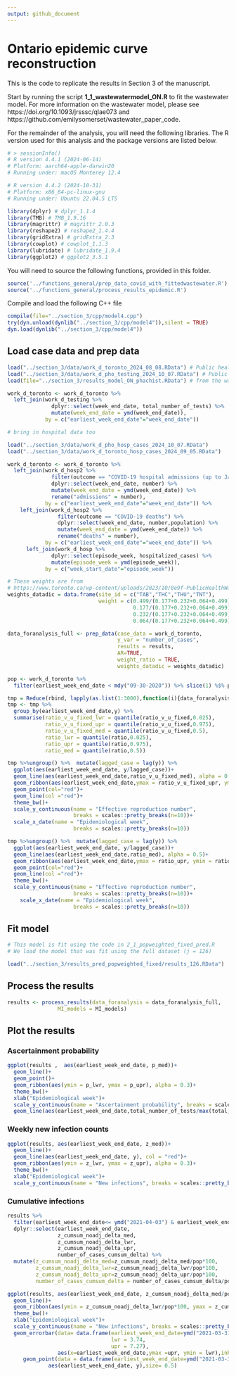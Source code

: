```yaml
---
output: github_document
---
```


<!-- README.md is generated from the README.Rmd. Please edit that file -->

# Ontario epidemic curve reconstruction
This is the code to replicate the results in Section 3 of the manuscript. 

Start by running the script **1_1_wastewatermodel_ON.R** to fit the wastewater model. For more information on the wastewater model, please see https://doi.org/10.1093/jrsssc/qlae073 and https://github.com/emilysomerset/wastewater_paper_code. 

For the remainder of the analysis, you will need the following libraries. The R version used for this analysis and the package versions are listed below.

```r
# > sessionInfo()
# R version 4.4.1 (2024-06-14)
# Platform: aarch64-apple-darwin20
# Running under: macOS Monterey 12.4

# R version 4.4.2 (2024-10-31)
# Platform: x86_64-pc-linux-gnu
# Running under: Ubuntu 22.04.5 LTS

library(dplyr) # dplyr_1.1.4
library(TMB) # TMB_1.9.16
library(magrittr) # magrittr_2.0.3
library(reshape2) # reshape2_1.4.4
library(gridExtra) # gridExtra_2.3
library(cowplot) # cowplot_1.1.3
library(lubridate) # lubridate_1.9.4
library(ggplot2) # ggplot2_3.5.1
```

You will need to source the following functions, provided in this folder. 
```r
source('../functions_general/prep_data_covid_with_fittedwastewater.R')
source('../functions_general/process_results_epidemic.R')
```

Compile and load the following C++ file
```r
compile(file="../section_3/cpp/model4.cpp")
try(dyn.unload(dynlib("../section_3/cpp/model4")),silent = TRUE)
dyn.load(dynlib("../section_3/cpp/model4"))
```

## Load case data and prep data

```r
load("../section_3/data/work_d_toronto_2024_08_08.RData") # Public health ontario covid cases
load("../section_3/data/work_d_pho_testing_2024_10_07.RData") # Public health ontario testing
load(file="../section_3/results_model_ON_phachist.RData") # from the wastewater model

work_d_toronto <- work_d_toronto %>% 
  left_join(work_d_testing %>% 
              dplyr::select(week_end_date, total_number_of_tests) %>% 
              mutate(week_end_date = ymd(week_end_date)), 
            by = c("earliest_week_end_date"="week_end_date"))

# bring in hospital data too

load("../section_3/data/work_d_pho_hosp_cases_2024_10_07.RData")
load("../section_3/data/work_d_toronto_hosp_cases_2024_09_05.RData")

work_d_toronto <- work_d_toronto %>% 
  left_join(work_d_hosp2 %>% 
              filter(outcome == "COVID-19 hospital admissions (up to January 20, 2024)") %>% 
              dplyr::select(week_end_date, number) %>% 
              mutate(week_end_date = ymd(week_end_date)) %>% 
              rename("admissions" = number), 
            by = c("earliest_week_end_date"="week_end_date")) %>% 
    left_join(work_d_hosp2 %>% 
                filter(outcome == "COVID-19 deaths") %>% 
                dplyr::select(week_end_date, number,population) %>% 
                mutate(week_end_date = ymd(week_end_date)) %>% 
                rename("deaths" = number),
            by = c("earliest_week_end_date"="week_end_date")) %>% 
      left_join(work_d_hosp %>% 
              dplyr::select(episode_week, hospitalized_cases) %>% 
              mutate(episode_week = ymd(episode_week)), 
            by = c("week_start_date"="episode_week"))

# These weights are from 
# https://www.toronto.ca/wp-content/uploads/2023/10/8e9f-PublicHealthWastewaterSurveillanceTechNotes.pdf
weights_datadic = data.frame(site_id = c("TAB","THC","THU","TNT"), 
                             weight = c(0.499/(0.177+0.232+0.064+0.499),
                                        0.177/(0.177+0.232+0.064+0.499),
                                        0.232/(0.177+0.232+0.064+0.499),
                                        0.064/(0.177+0.232+0.064+0.499)))

data_foranalysis_full <- prep_data(case_data = work_d_toronto,
                                   y_var = "number_of_cases",
                                   results = results,
                                   AR=TRUE,
                                   weight_ratio = TRUE,
                                   weights_datadic = weights_datadic)

pop <- work_d_toronto %>% 
  filter(earliest_week_end_date < mdy("09-30-2020")) %>% slice(1) %$% population[1]

```




```r
tmp = Reduce(rbind, lapply(as.list(1:3000),function(i){data_foranalysis_full$analysis_d[[i]]$version = i; data_foranalysis_full$analysis_d[[i]]}))
tmp <- tmp %>% 
  group_by(earliest_week_end_date,y) %>% 
  summarise(ratio_v_u_fixed_lwr = quantile(ratio_v_u_fixed,0.025),
            ratio_v_u_fixed_upr = quantile(ratio_v_u_fixed,0.975),
            ratio_v_u_fixed_med = quantile(ratio_v_u_fixed,0.5),
            ratio_lwr = quantile(ratio,0.025),
            ratio_upr = quantile(ratio,0.975),
            ratio_med = quantile(ratio,0.5))
```

```r
tmp %>%ungroup() %>%  mutate(lagged_case = lag(y)) %>% 
  ggplot(aes(earliest_week_end_date, y/lagged_case))+
  geom_line(aes(earliest_week_end_date,ratio_v_u_fixed_med), alpha = 0.5)+  
  geom_ribbon(aes(earliest_week_end_date,ymax = ratio_v_u_fixed_upr, ymin = ratio_v_u_fixed_lwr), alpha = 0.5)+  
  geom_point(col="red")+
  geom_line(col ="red")+
  theme_bw()+ 
  scale_y_continuous(name = "Effective reproduction number",
                     breaks = scales::pretty_breaks(n=10))+
  scale_x_date(name = "Epidemiological week",
                     breaks = scales::pretty_breaks(n=10))
```

```r
tmp %>%ungroup() %>%  mutate(lagged_case = lag(y)) %>% 
  ggplot(aes(earliest_week_end_date, y/lagged_case))+
  geom_line(aes(earliest_week_end_date,ratio_med), alpha = 0.5)+  
  geom_ribbon(aes(earliest_week_end_date,ymax = ratio_upr, ymin = ratio_lwr), alpha = 0.5)+  
  geom_point(col="red")+
  geom_line(col ="red")+
  theme_bw()+ 
  scale_y_continuous(name = "Effective reproduction number",
                     breaks = scales::pretty_breaks(n=10))+
    scale_x_date(name = "Epidemiological week",
                     breaks = scales::pretty_breaks(n=10))
```

## Fit model

```r
# This model is fit using the code in 2_1_popweighted_fixed_pred.R
# We load the model that was fit using the full dataset (j = 126)

load("../section_3/results_pred_popweighted_fixed/results_126.RData")
```

## Process the results

```r
results <- process_results(data_foranalysis = data_foranalysis_full,
                MI_models = MI_models)
```

## Plot the results

### Ascertainment probability

```r
ggplot(results ,  aes(earliest_week_end_date, p_med))+
  geom_line()+
  geom_point()+
  geom_ribbon(aes(ymin = p_lwr, ymax = p_upr), alpha = 0.3)+
  theme_bw()+
  xlab("Epidemiological week")+ 
  scale_y_continuous(name = "Ascertainment probability", breaks = scales::pretty_breaks(n=10))+
  geom_line(aes(earliest_week_end_date,total_number_of_tests/max(total_number_of_tests)))

```

### Weekly new infection counts

```r
ggplot(results, aes(earliest_week_end_date, z_med))+
  geom_line()+
  geom_line(aes(earliest_week_end_date, y), col = "red")+
  geom_ribbon(aes(ymin = z_lwr, ymax = z_upr), alpha = 0.3)+
  theme_bw()+ 
  xlab("Epidemiological week")+ 
  scale_y_continuous(name = "New infections", breaks = scales::pretty_breaks(n=10))
```


### Cumulative infections

```r

results %>% 
  filter(earliest_week_end_date<= ymd("2021-04-03") & earliest_week_end_date >= ymd("2021-03-27")) %>% 
  dplyr::select(earliest_week_end_date, 
                z_cumsum_noadj_delta_med,
                z_cumsum_noadj_delta_lwr,
                z_cumsum_noadj_delta_upr,
                number_of_cases_cumsum_delta) %>% 
  mutate(z_cumsum_noadj_delta_med=z_cumsum_noadj_delta_med/pop*100,
         z_cumsum_noadj_delta_lwr=z_cumsum_noadj_delta_lwr/pop*100,
         z_cumsum_noadj_delta_upr=z_cumsum_noadj_delta_upr/pop*100,
         number_of_cases_cumsum_delta = number_of_cases_cumsum_delta/pop*100)

ggplot(results, aes(earliest_week_end_date, z_cumsum_noadj_delta_med/pop*100))+
  geom_line()+
  geom_ribbon(aes(ymin = z_cumsum_noadj_delta_lwr/pop*100, ymax = z_cumsum_noadj_delta_upr/pop*100), alpha = 0.3)+
  theme_bw()+ 
  xlab("Epidemiological week")+ 
  scale_y_continuous(name = "New infections", breaks = scales::pretty_breaks(n=10))+
  geom_errorbar(data= data.frame(earliest_week_end_date=ymd("2021-03-31"),
                                 lwr = 3.74,
                                 upr = 7.27), 
                aes(x=earliest_week_end_date,ymax =upr, ymin = lwr),inherit.aes = FALSE,size=0.5,width = 10)+
     geom_point(data = data.frame(earliest_week_end_date=ymd("2021-03-31"),y= 5.38 ),
             aes(earliest_week_end_date, y),size= 0.5)
```
